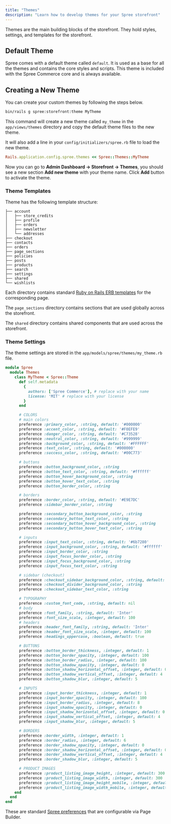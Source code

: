 ```yaml
---
title: "Themes"
description: "Learn how to develop themes for your Spree storefront"
---
```


Themes are the main building blocks of the storefront. They hold styles, settings, and templates for the storefront.

## Default Theme

Spree comes with a default theme called `default`. It is used as a base for all the themes and contains the core styles and scripts. This theme is included with the Spree Commerce core and is always available.

## Creating a New Theme

You can create your custom themes by following the steps below.

```bash
bin/rails g spree:storefront:theme MyTheme
```

This command will create a new theme called `my_theme` in the `app/views/themes` directory and copy the default theme files to the new theme.

It will also add a line in your `config/initializers/spree.rb` file to load the new theme.

```ruby
Rails.application.config.spree.themes << Spree::Themes::MyTheme
```

Now you can go to **Admin Dashboard -> Storefront -> Themes**, you should see a new section **Add new theme** with your theme name. Click **Add** button to activate the theme.

### Theme Templates

Theme has the following template structure:

```
├── account
│   ├── store_credits
│   ├── profile
│   ├── orders
│   ├── newsletter
│   └── addresses
├── checkout
├── contacts
├── orders
├── page_sections
├── policies
├── posts
├── products
├── search
├── settings
├── shared
└── wishlists
```

Each directory contains standard [Ruby on Rails ERB templates](https://guides.rubyonrails.org/action_view_overview.html) for the corresponding page.

The `page_sections` directory contains sections that are used globally across the storefront.

The `shared` directory contains shared components that are used across the storefront.

### Theme Settings

The theme settings are stored in the `app/models/spree/themes/my_theme.rb` file.

```ruby
module Spree
  module Themes
    class MyTheme < Spree::Theme
      def self.metadata
        {
          authors: ['Spree Commerce'], # replace with your name
          license: 'MIT' # replace with your license
        }
      end

      # COLORS
      # main colors
      preference :primary_color, :string, default: '#000000'
      preference :accent_color, :string, default: '#F0EFE9'
      preference :danger_color, :string, default: '#C73528'
      preference :neutral_color, :string, default: '#999999'
      preference :background_color, :string, default: '#FFFFFF'
      preference :text_color, :string, default: '#000000'
      preference :success_color, :string, default: '#00C773'

      # buttons
      preference :button_background_color, :string
      preference :button_text_color, :string, default: '#ffffff'
      preference :button_hover_background_color, :string
      preference :button_hover_text_color, :string
      preference :button_border_color, :string

      # borders
      preference :border_color, :string, default: '#E9E7DC'
      preference :sidebar_border_color, :string

      preference :secondary_button_background_color, :string
      preference :secondary_button_text_color, :string
      preference :secondary_button_hover_background_color, :string
      preference :secondary_button_hover_text_color, :string

      # inputs
      preference :input_text_color, :string, default: '#6b7280'
      preference :input_background_color, :string, default: '#ffffff'
      preference :input_border_color, :string
      preference :input_focus_border_color, :string
      preference :input_focus_background_color, :string
      preference :input_focus_text_color, :string

      # sidebar (checkout)
      preference :checkout_sidebar_background_color, :string, default: '#f3f4f6'
      preference :checkout_divider_background_color, :string
      preference :checkout_sidebar_text_color, :string

      # TYPOGRAPHY
      preference :custom_font_code, :string, default: nil
      # body
      preference :font_family, :string, default: 'Inter'
      preference :font_size_scale, :integer, default: 100
      # headers
      preference :header_font_family, :string, default: 'Inter'
      preference :header_font_size_scale, :integer, default: 100
      preference :headings_uppercase, :boolean, default: true

      # BUTTONS
      preference :button_border_thickness, :integer, default: 1
      preference :button_border_opacity, :integer, default: 100
      preference :button_border_radius, :integer, default: 100
      preference :button_shadow_opacity, :integer, default: 0
      preference :button_shadow_horizontal_offset, :integer, default: 0
      preference :button_shadow_vertical_offset, :integer, default: 4
      preference :button_shadow_blur, :integer, default: 5

      # INPUTS
      preference :input_border_thickness, :integer, default: 1
      preference :input_border_opacity, :integer, default: 100
      preference :input_border_radius, :integer, default: 8
      preference :input_shadow_opacity, :integer, default: 0
      preference :input_shadow_horizontal_offset, :integer, default: 0
      preference :input_shadow_vertical_offset, :integer, default: 4
      preference :input_shadow_blur, :integer, default: 5

      # BORDERS
      preference :border_width, :integer, default: 1
      preference :border_radius, :integer, default: 6
      preference :border_shadow_opacity, :integer, default: 0
      preference :border_shadow_horizontal_offset, :integer, default: 0
      preference :border_shadow_vertical_offset, :integer, default: 4
      preference :border_shadow_blur, :integer, default: 5

      # PRODUCT IMAGES
      preference :product_listing_image_height, :integer, default: 300
      preference :product_listing_image_width, :integer, default: 300
      preference :product_listing_image_height_mobile, :integer, default: 190
      preference :product_listing_image_width_mobile, :integer, default: 190
    end
  end
end
```

These are standard [Spree preferences](/developer/customization/model-preferences) that are configurable via Page Builder.
